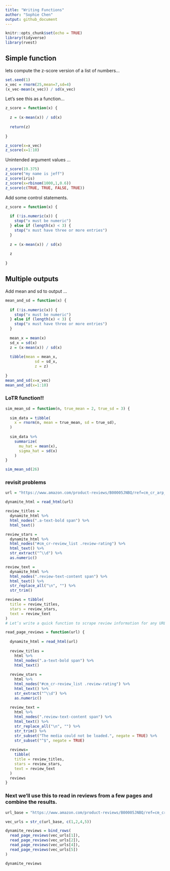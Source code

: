 ```yaml
---
title: "Writing Functions"
author: "Sophie Chen"
output: github_document
---
```


```r
knitr::opts_chunk$set(echo = TRUE)
library(tidyverse)
library(rvest)
```

## Simple function
lets compute the z-score version of a list of numbers...

```r
set.seed(1)
x_vec = rnorm(25,mean=7,sd=4)
(x_vec-mean(x_vec)) / sd(x_vec)
```

Let's see this as a function...

```r
z_score = function(x) {
  
  z = (x-mean(x)) / sd(x)
  
  return(z)
  
}

z_score(x=x_vec)
z_score(x=1:10)
```

Unintended argument values ...

```r
z_score(19.375)
z_score("my name is jeff")
z_score(iris)
z_score(x=rbinom(1000,1,0.6))
z_score(c(TRUE, TRUE, FALSE, TRUE))
```

Add some control statements.

```r
z_score = function(x) {
  
  if (!is.numeric(x)) {
    stop("x must be numeric")
  } else if (length(x) < 3) {
    stop("x must have three or more entries")
  }
  
  z = (x-mean(x)) / sd(x)
  
  z
  
}
```

## Multiple outputs

Add mean and sd to output ...

```r
mean_and_sd = function(x) {
  
  if (!is.numeric(x)) {
    stop("x must be numeric")
  } else if (length(x) < 3) {
    stop("x must have three or more entries")
  }
  
  mean_x = mean(x)
  sd_x = sd(x)
  z = (x-mean(x)) / sd(x)
  
  tibble(mean = mean_x,
             sd = sd_x,
             z = z)
  
}
mean_and_sd(x=x_vec)
mean_and_sd(x=1:10)
```



### LoTR function!!
```r
sim_mean_sd = function(n, true_mean = 2, true_sd = 3) {
  
  sim_data = tibble(
    x = rnorm(n, mean = true_mean, sd = true_sd),
  )
  
  sim_data %>% 
    summarize(
      mu_hat = mean(x),
      sigma_hat = sd(x)
    )
}

sim_mean_sd(26)
```
### revisit problems
```r
url = "https://www.amazon.com/product-reviews/B00005JNBQ/ref=cm_cr_arp_d_viewopt_rvwer?ie=UTF8&reviewerType=avp_only_reviews&sortBy=recent&pageNumber=1"

dynamite_html = read_html(url)

review_titles = 
  dynamite_html %>%
  html_nodes(".a-text-bold span") %>%
  html_text()

review_stars = 
  dynamite_html %>%
  html_nodes("#cm_cr-review_list .review-rating") %>%
  html_text() %>%
  str_extract("^\\d") %>%
  as.numeric()

review_text = 
  dynamite_html %>%
  html_nodes(".review-text-content span") %>%
  html_text() %>% 
  str_replace_all("\n", "") %>% 
  str_trim()

reviews = tibble(
  title = review_titles,
  stars = review_stars,
  text = review_text
)
# Let’s write a quick function to scrape review information for any URL to an Amazon review page. Note that this contains some extra code for manipulating the review_text – our previous code worked for the first page, but broke on a later page. The added lines remove entries in review_text that come from embedded images after extracting text from HTML using CSS tags.

read_page_reviews = function(url) {
  
  dynamite_html = read_html(url)
  
  review_titles = 
    html %>%
    html_nodes(".a-text-bold span") %>%
    html_text()
  
  review_stars = 
    html %>%
    html_nodes("#cm_cr-review_list .review-rating") %>%
    html_text() %>%
    str_extract("^\\d") %>%
    as.numeric()
  
  review_text = 
    html %>%
    html_nodes(".review-text-content span") %>%
    html_text() %>% 
    str_replace_all("\n", "") %>% 
    str_trim() %>% 
    str_subset("The media could not be loaded.", negate = TRUE) %>% 
    str_subset("^$", negate = TRUE)
  
  reviews=
    tibble(
    title = review_titles,
    stars = review_stars,
    text = review_text
  )
  reviews
}
```
### Next we’ll use this to read in reviews from a few pages and combine the results.
```r
url_base = "https://www.amazon.com/product-reviews/B00005JNBQ/ref=cm_cr_arp_d_viewopt_rvwer?ie=UTF8&reviewerType=avp_only_reviews&sortBy=recent&pageNumber="

vec_urls = str_c(url_base, c(1,2,4,5))

dynamite_reviews = bind_rows(
  read_page_reviews(vec_urls[1]),
  read_page_reviews(vec_urls[2]),
  read_page_reviews(vec_urls[4]),
  read_page_reviews(vec_urls[5])
)

dynamite_reviews

```




